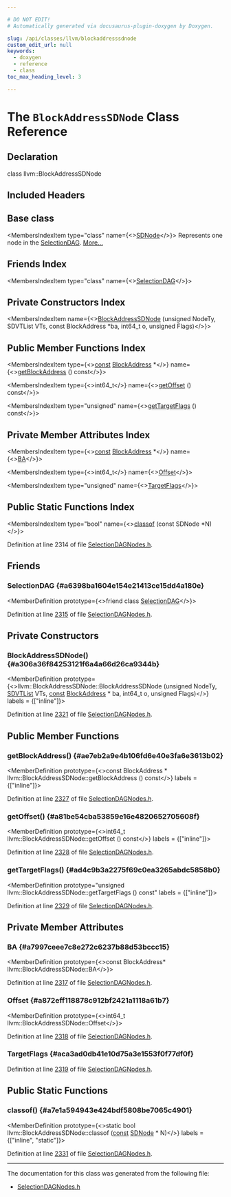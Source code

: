 ```yaml
---

# DO NOT EDIT!
# Automatically generated via docusaurus-plugin-doxygen by Doxygen.

slug: /api/classes/llvm/blockaddresssdnode
custom_edit_url: null
keywords:
  - doxygen
  - reference
  - class
toc_max_heading_level: 3

---
```





# The `BlockAddressSDNode` Class Reference

<DoxygenPage pluginConfig={pluginConfig}>



## Declaration

<CodeBlock>class llvm::BlockAddressSDNode</CodeBlock>

## Included Headers

<IncludesList>
<IncludesListItem
  filePath="llvm/CodeGen/SelectionDAGNodes.h"
  permalink="/docs/api/files/include/include/llvm/include/llvm/codegen/selectiondagnodes-h"
  isLocal="true" />
</IncludesList>

## Base class

<MembersIndex>

<MembersIndexItem
  type="class"
  name={<><a href="/docs/api/classes/llvm/sdnode">SDNode</a></>}>
Represents one node in the <a href="/docs/api/classes/llvm/selectiondag">SelectionDAG</a>. <a href="/docs/api/classes/llvm/sdnode/#details">More...</a>
</MembersIndexItem>

</MembersIndex>

## Friends Index

<MembersIndex>

<MembersIndexItem
  type="class"
  name={<><a href="#a6398ba1604e154e21413ce15dd4a180e">SelectionDAG</a></>}>
</MembersIndexItem>

</MembersIndex>

## Private Constructors Index

<MembersIndex>

<MembersIndexItem
  name={<><a href="#a306a36f84253121f6a4a66d26ca9344b">BlockAddressSDNode</a> (unsigned NodeTy, SDVTList VTs, const BlockAddress &#42;ba, int64&#95;t o, unsigned Flags)</>}>
</MembersIndexItem>

</MembersIndex>

## Public Member Functions Index

<MembersIndex>

<MembersIndexItem
  type={<><a href="/docs/api/files/lib/lib/target/lib/target/aarch64/aarch64promoteconstant-cpp/#a90f8350fecae261c25be85d38b451bff">const</a> <a href="/docs/api/classes/llvm/blockaddress">BlockAddress</a> &#42;</>}
  name={<><a href="#ae7eb2a9e4b106fd6e40e3fa6e3613b02">getBlockAddress</a> () const</>}>
</MembersIndexItem>

<MembersIndexItem
  type={<>int64&#95;t</>}
  name={<><a href="#a81be54cba53859e16e4820652705608f">getOffset</a> () const</>}>
</MembersIndexItem>

<MembersIndexItem
  type="unsigned"
  name={<><a href="#ad4c9b3a2275f69c0ea3265abdc5858b0">getTargetFlags</a> () const</>}>
</MembersIndexItem>

</MembersIndex>

## Private Member Attributes Index

<MembersIndex>

<MembersIndexItem
  type={<><a href="/docs/api/files/lib/lib/target/lib/target/aarch64/aarch64promoteconstant-cpp/#a90f8350fecae261c25be85d38b451bff">const</a> <a href="/docs/api/classes/llvm/blockaddress">BlockAddress</a> &#42;</>}
  name={<><a href="#a7997ceee7c8e272c6237b88d53bccc15">BA</a></>}>
</MembersIndexItem>

<MembersIndexItem
  type={<>int64&#95;t</>}
  name={<><a href="#a872eff118878c912bf2421a1118a61b7">Offset</a></>}>
</MembersIndexItem>

<MembersIndexItem
  type="unsigned"
  name={<><a href="#aca3ad0db41e10d75a3e1553f0f77df0f">TargetFlags</a></>}>
</MembersIndexItem>

</MembersIndex>

## Public Static Functions Index

<MembersIndex>

<MembersIndexItem
  type="bool"
  name={<><a href="#a7e1a594943e424bdf5808be7065c4901">classof</a> (const SDNode &#42;N)</>}>
</MembersIndexItem>

</MembersIndex>


Definition at line 2314 of file <a href="/docs/api/files/include/include/llvm/include/llvm/codegen/selectiondagnodes-h">SelectionDAGNodes.h</a>.

<SectionDefinition>

## Friends

### SelectionDAG {#a6398ba1604e154e21413ce15dd4a180e}

<MemberDefinition
  prototype={<>friend class <a href="/docs/api/classes/llvm/selectiondag">SelectionDAG</a></>}>

Definition at line <a href="/docs/api/files/include/include/llvm/include/llvm/codegen/selectiondagnodes-h/#l02315">2315</a> of file <a href="/docs/api/files/include/include/llvm/include/llvm/codegen/selectiondagnodes-h">SelectionDAGNodes.h</a>.
</MemberDefinition>

</SectionDefinition>

<SectionDefinition>

## Private Constructors

### BlockAddressSDNode() {#a306a36f84253121f6a4a66d26ca9344b}

<MemberDefinition
  prototype={<>llvm::BlockAddressSDNode::BlockAddressSDNode (unsigned NodeTy, <a href="/docs/api/structs/llvm/sdvtlist">SDVTList</a> VTs, <a href="/docs/api/files/lib/lib/target/lib/target/aarch64/aarch64promoteconstant-cpp/#a90f8350fecae261c25be85d38b451bff">const</a> <a href="/docs/api/classes/llvm/blockaddress">BlockAddress</a> &#42; ba, int64&#95;t o, unsigned Flags)</>}
  labels = {["inline"]}>

Definition at line <a href="/docs/api/files/include/include/llvm/include/llvm/codegen/selectiondagnodes-h/#l02321">2321</a> of file <a href="/docs/api/files/include/include/llvm/include/llvm/codegen/selectiondagnodes-h">SelectionDAGNodes.h</a>.
</MemberDefinition>

</SectionDefinition>

<SectionDefinition>

## Public Member Functions

### getBlockAddress() {#ae7eb2a9e4b106fd6e40e3fa6e3613b02}

<MemberDefinition
  prototype={<>const BlockAddress &#42; llvm::BlockAddressSDNode::getBlockAddress () const</>}
  labels = {["inline"]}>

Definition at line <a href="/docs/api/files/include/include/llvm/include/llvm/codegen/selectiondagnodes-h/#l02327">2327</a> of file <a href="/docs/api/files/include/include/llvm/include/llvm/codegen/selectiondagnodes-h">SelectionDAGNodes.h</a>.
</MemberDefinition>

### getOffset() {#a81be54cba53859e16e4820652705608f}

<MemberDefinition
  prototype={<>int64&#95;t llvm::BlockAddressSDNode::getOffset () const</>}
  labels = {["inline"]}>

Definition at line <a href="/docs/api/files/include/include/llvm/include/llvm/codegen/selectiondagnodes-h/#l02328">2328</a> of file <a href="/docs/api/files/include/include/llvm/include/llvm/codegen/selectiondagnodes-h">SelectionDAGNodes.h</a>.
</MemberDefinition>

### getTargetFlags() {#ad4c9b3a2275f69c0ea3265abdc5858b0}

<MemberDefinition
  prototype="unsigned llvm::BlockAddressSDNode::getTargetFlags () const"
  labels = {["inline"]}>

Definition at line <a href="/docs/api/files/include/include/llvm/include/llvm/codegen/selectiondagnodes-h/#l02329">2329</a> of file <a href="/docs/api/files/include/include/llvm/include/llvm/codegen/selectiondagnodes-h">SelectionDAGNodes.h</a>.
</MemberDefinition>

</SectionDefinition>

<SectionDefinition>

## Private Member Attributes

### BA {#a7997ceee7c8e272c6237b88d53bccc15}

<MemberDefinition
  prototype={<>const BlockAddress&#42; llvm::BlockAddressSDNode::BA</>}>

Definition at line <a href="/docs/api/files/include/include/llvm/include/llvm/codegen/selectiondagnodes-h/#l02317">2317</a> of file <a href="/docs/api/files/include/include/llvm/include/llvm/codegen/selectiondagnodes-h">SelectionDAGNodes.h</a>.
</MemberDefinition>

### Offset {#a872eff118878c912bf2421a1118a61b7}

<MemberDefinition
  prototype={<>int64&#95;t llvm::BlockAddressSDNode::Offset</>}>

Definition at line <a href="/docs/api/files/include/include/llvm/include/llvm/codegen/selectiondagnodes-h/#l02318">2318</a> of file <a href="/docs/api/files/include/include/llvm/include/llvm/codegen/selectiondagnodes-h">SelectionDAGNodes.h</a>.
</MemberDefinition>

### TargetFlags {#aca3ad0db41e10d75a3e1553f0f77df0f}

<MemberDefinition
  prototype="unsigned llvm::BlockAddressSDNode::TargetFlags">

Definition at line <a href="/docs/api/files/include/include/llvm/include/llvm/codegen/selectiondagnodes-h/#l02319">2319</a> of file <a href="/docs/api/files/include/include/llvm/include/llvm/codegen/selectiondagnodes-h">SelectionDAGNodes.h</a>.
</MemberDefinition>

</SectionDefinition>

<SectionDefinition>

## Public Static Functions

### classof() {#a7e1a594943e424bdf5808be7065c4901}

<MemberDefinition
  prototype={<>static bool llvm::BlockAddressSDNode::classof (<a href="/docs/api/files/lib/lib/target/lib/target/aarch64/aarch64promoteconstant-cpp/#a90f8350fecae261c25be85d38b451bff">const</a> <a href="/docs/api/classes/llvm/sdnode">SDNode</a> &#42; N)</>}
  labels = {["inline", "static"]}>

Definition at line <a href="/docs/api/files/include/include/llvm/include/llvm/codegen/selectiondagnodes-h/#l02331">2331</a> of file <a href="/docs/api/files/include/include/llvm/include/llvm/codegen/selectiondagnodes-h">SelectionDAGNodes.h</a>.
</MemberDefinition>

</SectionDefinition>

<hr/>

The documentation for this class was generated from the following file:

<ul>
<li><a href="/docs/api/files/include/include/llvm/include/llvm/codegen/selectiondagnodes-h">SelectionDAGNodes.h</a></li>
</ul>

</DoxygenPage>
